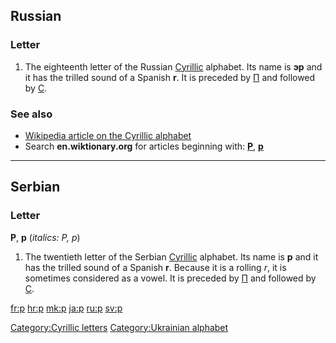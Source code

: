 {{also|Appendix:Variations of "r"}}
==Russian==

===Letter===
{{infl|ru|letter|lower case||upper case|Р}}

# The eighteenth letter of the Russian [[Cyrillic]] alphabet. Its name is '''эр''' {{IPAchar|(ɛr)}} and it has the trilled sound of a Spanish '''r'''. It is preceded by [[п|П]] and followed by [[с|С]].

===See also===
* [[w:Cyrillic alphabet|Wikipedia article on the Cyrillic alphabet]]
* Search '''en.wiktionary.org''' for articles beginning with: '''[http://en.wiktionary.org/w/index.php?title=Special%3AAllpages&from=%D0%A0&namespace=0 Р]''', '''[http://en.wiktionary.org/w/index.php?title=Special%3AAllpages&from=%D1%80&namespace=0 р]'''

----

==Serbian==

===Letter===
'''Р''', '''р''' (''italics: Р, р'')

# The twentieth letter of the Serbian [[Cyrillic]] alphabet. Its name is '''р''' and it has the trilled sound of a Spanish '''r'''. Because it is a rolling ''r'', it is sometimes considered as a vowel. It is preceded by [[п|П]] and followed by [[с|С]].

[[Category:Cyrillic letters]]
[[Category:Ukrainian alphabet]]

[[fr:р]]
[[hr:р]]
[[mk:р]]
[[ja:р]]
[[ru:р]]
[[sv:р]]